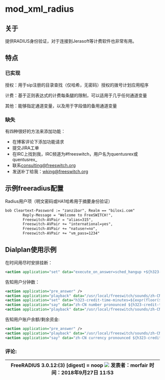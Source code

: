 # mod_xml_radius

## 关于

提供RADIUS身份验证，对于连接到Jerasoft等计费软件也非常有用。

## 特点

### 已实现

授权：用于sip注册的目录查找（仅哈希，无密码）授权的拨号计划应用程序

计费：基于正则表达式的计费每条腿的限制，可以适用于几乎任何通道变量

其他：能够指定通道变量，以及用于字段值的备用通道变量

### 缺失

有四种很好的方法来添加功能：

* 在博客评论下添加功能请求
* 提交JIRA工单
* 在IRC上找到我，IRC频道为#freeswitch，用户名为quentusrex或quentusrex\_
* 联系[consulting@freeswitch.org](mailto:consulting@freeswitch.org)
* 发送补丁给我：[wking@freeswitch.org](mailto:wking@freeswitch.org)

## 示例freeradius配置

Radius用户项（明文密码或HA1哈希用于摘要身份验证）

```xml
bob Cleartext-Password := "zanzibar", Realm == "biloxi.com"
        Reply-Message = "Welcome to FreeSWITCH!",
        Freeswitch-AVPair = "alias=315",
        Freeswitch-AVPair += "international=yes",
        Freeswitch-AVPair += "natuser=no",
        Freeswitch-AVPair += "vm_pass=1234"
```

## Dialplan使用示例

在时间用尽时安排挂断：

```xml
<action application="set" data="execute_on_answer=sched_hangup +${h323-credit-time} allotted_timeout" />
```

告知用户分钟数：

```xml
<action application="pre_answer" />
<action application="playback" data="/usr/local/freeswitch/sounds/zh-CN/callie/voicemail/8000/vm-you_have.wav"/>
<action application="set" data="h323-credit-time-minutes=${expr(floor(${h323-credit-time}/60))}"/>
<action application="say" data="zh-CN number pronounced ${h323-credit-time-minutes}"/>
<action application="playback" data="/usr/local/freeswitch/sounds/zh-CN/callie/time/8000/minutes.wav"/>
```
告知用户账户余额/剩余资金:

```xml
<action application="pre_answer" />
<action application="playback" data="/usr/local/freeswitch/sounds/zh-CN/callie/ivr/8000/ivr-account_balance_is.wav"/>
<action application="say" data="zh-CN currency pronounced ${h323-credit-amount}"/>
```

### 评论:

| FreeRADIUS 3.0.12:(3) \[digest\] = noop ![](/images/icons/contenttypes/comment_16.png) 发表者：morfair 时间：2018年9月27日 11:53 |
| --------------------------------------------------------------------------------------------------------------------- |